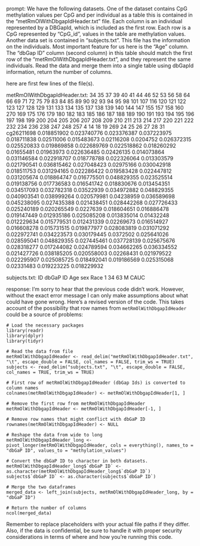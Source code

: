 prompt:
We have the following datasets. One of the dataset contains CpG methylation values per CpG and per individual as a table this is contained in the “metRmOlWithDbgapIdHeader.txt” file. Each column is an individual represented by a DBGapId, which is included as the first row. Each row is a CpG represented by "CpG_id", values in the table are methylation values. Another data set is contained in “subjects.txt”. This file has the information on the individuals. Most important feature for us here is the "Age" column. The "dbGap ID" column (second column) in this table should match the first row of the "metRmOlWithDbgapIdHeader.txt", and they represent the same individuals. 
Read the data and merge them into a single table using dbGapId information, return the number of columns.

here are first few lines of the file(s).

metRmOlWithDbgapIdHeader.txt:
	34	35	37	39	40	41	44	46	52	53	56	58	64	66	69	71	72	75	79	83	84	85	89	90	92	93	94	95	98	101	107	116	120	121	122	123	127	128	129	131	133	134	135	137	138	139	140	144	147	155	157	158	160	270	169	175	176	179	180	182	183	185	186	187	188	189	190	191	193	194	195	196	197	198	199	200	204	205	206	207	208	209	210	211	213	214	217	220	221	222	232	234	236	238	247	248	257	4	14	18	19	269	24	25	26	27	28	31
cg26211698	0.018851902	0.023740776	0.023376387	0.037223975	0.018711838	0.02511006	0.015483673	0.02116208	0.0204752	0.026372315	0.025520833	0.019869858	0.022689769	0.022518862	0.018260292	0.01655481	0.01963973	0.022636485	0.02426135	0.014073864	0.031146584	0.022918707	0.018778788	0.022326064	0.013303579	0.021790541	0.036815462	0.027048423	0.02975166	0.030042918	0.018511753	0.031294165	0.022286422	0.019583428	0.022447812	0.031205674	0.018864747	0.016775501	0.048829355	0.023525514	0.019138756	0.017736583	0.016541742	0.018830676	0.013454351	0.034517093	0.032782318	0.03522939	0.034972882	0.048829355	0.040903541	0.038999264	0.020579981	0.04238959	0.036589698	0.045238095	0.027435388	0.021438451	0.028442268	0.027726433	0.025240189	0.020265549	0.0227639	0.018604651	0.016886478	0.019147449	0.012935186	0.025085208	0.013835014	0.01432248	0.012229634	0.015779531	0.012431339	0.02269673	0.016514927	0.016608278	0.015731515	0.019877977	0.028083819	0.031071292	0.022972741	0.034223573	0.030179445	0.0372502	0.025641026	0.028595041	0.048829355	0.027445461	0.037728139	0.025675676	0.028318277	0.017244082	0.024789594	0.034662265	0.036334552	0.021427726	0.038185205	0.020558003	0.02268431	0.021979522	0.022295907	0.025085725	0.018492041	0.019186569	0.025315068	0.02331483	0.019223225	0.018229932


subjects.txt:
ID	dbGaP ID	Age	sex	Race
1	34	63	M	CAUC


response:
I'm sorry to hear that the previous code didn't work. However, without the exact error message I can only make assumptions about what could have gone wrong. Here's a revised version of the code. This takes account of the possibility that row names from `metRmOlWithDbgapIdHeader` could be a source of problems:

```
# Load the necessary packages
library(readr)
library(dplyr)
library(tidyr)

# Read the data from file
metRmOlWithDbgapIdHeader <- read_delim("metRmOlWithDbgapIdHeader.txt", "\t", escape_double = FALSE, col_names = FALSE, trim_ws = TRUE)
subjects <- read_delim("subjects.txt", "\t", escape_double = FALSE, col_names = TRUE, trim_ws = TRUE)

# First row of metRmOlWithDbgapIdHeader (dbGap Ids) is converted to column names
colnames(metRmOlWithDbgapIdHeader) <- metRmOlWithDbgapIdHeader[1, ]

# Remove the first row from metRmOlWithDbgapIdHeader 
metRmOlWithDbgapIdHeader <- metRmOlWithDbgapIdHeader[-1, ]

# Remove row names that might conflict with dbGaP ID
rownames(metRmOlWithDbgapIdHeader) <- NULL

# Reshape the data from wide to long
metRmOlWithDbgapIdHeader_long <- pivot_longer(metRmOlWithDbgapIdHeader, cols = everything(), names_to = "dbGaP ID", values_to = "methylation_values")

# Convert the dbGaP ID to character in both datasets.
metRmOlWithDbgapIdHeader_long$`dbGaP ID` <- as.character(metRmOlWithDbgapIdHeader_long$`dbGaP ID`)
subjects$`dbGaP ID` <- as.character(subjects$`dbGaP ID`)

# Merge the two dataframes
merged_data <- left_join(subjects, metRmOlWithDbgapIdHeader_long, by = "dbGaP ID")

# Return the number of columns
ncol(merged_data)
```

Remember to replace placeholders with your actual file paths if they differ. Also, if the data is confidential, be sure to handle it with proper security considerations in terms of where and how you're running this code.
